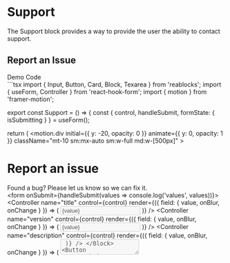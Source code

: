
# Support

The Support block provides a way to provide the user the ability to contact support.

## Report an Issue

<Tabs>
    <TabList>
      <Tab className="light:text-white">
        Demo
      </Tab>
      <Tab className="light:text-white">
        Code
      </Tab>
    </TabList>
    <TabPanel>
      <div className="flex flex-col border justify-center items-center border-gray-700 light:bg-white light:text-black">
        <Support />
      </div>
    </TabPanel>
    <TabPanel>
```tsx
import { Input, Button, Card, Block, Texarea } from 'reablocks';
import { useForm, Controller } from 'react-hook-form';
import { motion } from 'framer-motion';

export const Support = () => {
  const {
    control,
    handleSubmit,
    formState: { isSubmitting }
  } = useForm();

  return (
    <motion.div
      initial={{ y: -20, opacity: 0 }}
      animate={{ y: 0, opacity: 1 }}
      className="mt-10 sm:mx-auto sm:w-full md:w-[500px]"
    >
      <Card className="w-full">
        <div className="flex flex-col items-center justify-center pt-2 pb-5 text-center">
          <h1 className="mt-2 mb-0 text-2xl font-sans font-bold">
            Report an issue
          </h1>
          <div className="text-panel-secondary-content text-base">
            Found a bug? Please let us know so we can fix it.
          </div>
        </div>
        <form onSubmit={handleSubmit(values => console.log('values', values))}>
          <Block label="Title">
            <Controller
              name="title"
              control={control}
              render={({ field: { value, onBlur, onChange } }) => (
                <Input
                  name="title"
                  disabled={isSubmitting}
                  value={value}
                  type="text"
                  onChange={onChange}
                  onBlur={onBlur}
                />
              )}
            />
          </Block>
          <Block label="Version">
            <Controller
              name="version"
              control={control}
              render={({ field: { value, onBlur, onChange } }) => (
                <Input
                  name="version"
                  disabled={isSubmitting}
                  value={value}
                  type="text"
                  onChange={onChange}
                  onBlur={onBlur}
                />
              )}
            />
          </Block>
          <Block label="Description">
            <Controller
              name="description"
              control={control}
              render={({ field: { value, onBlur, onChange } }) => (
                <Textarea
                  name="description"
                  minRows={5}
                  disabled={isSubmitting}
                  value={value}
                  onChange={onChange}
                  onBlur={onBlur}
                />
              )}
            />
          </Block>
          <Button
            type="submit"
            fullWidth
            variant="filled"
            color="primary"
            className="mt-5 flex items-center gap-2 self-stretch !text-lg bg-button-gradient hover:bg-button-gradient-hover focus:bg-button-gradient-focus focus:outline-none transition-colors"
            disabled={isSubmitting}
          >
            {isSubmitting ? 'Sending Report...' : 'Send Report →'}
          </Button>
        </form>
      </Card>
    </motion.div>
  );
};
```
  </TabPanel>
</Tabs>